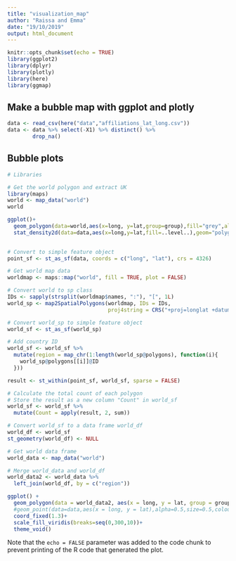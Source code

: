 ```yaml
---
title: "visualization_map"
author: "Raissa and Emma"
date: "19/10/2019"
output: html_document
---
```


```r
knitr::opts_chunk$set(echo = TRUE)
library(ggplot2)
library(dplyr)
library(plotly)
library(here)
library(ggmap)
```

## Make a bubble map with ggplot and plotly


```r

data <- read_csv(here("data","affiliations_lat_long.csv"))
data <- data %>% select(-X1) %>% distinct() %>%
        drop_na()

```

## Bubble plots

```r
# Libraries

# Get the world polygon and extract UK
library(maps)
world <- map_data("world") 
world
```
```r
ggplot()+
  geom_polygon(data=world,aes(x=long, y=lat,group=group),fill="grey",alpha=0.3)+
  stat_density2d(data=data,aes(x=long,y=lat,fill=..level..),geom="polygon",size=25)
  
```
```r
# Convert to simple feature object
point_sf <- st_as_sf(data, coords = c("long", "lat"), crs = 4326)

# Get world map data
worldmap <- maps::map("world", fill = TRUE, plot = FALSE)

# Convert world to sp class
IDs <- sapply(strsplit(worldmap$names, ":"), "[", 1L)
world_sp <- map2SpatialPolygons(worldmap, IDs = IDs, 
                                proj4string = CRS("+proj=longlat +datum=WGS84"))

# Convert world_sp to simple feature object
world_sf <- st_as_sf(world_sp)

# Add country ID
world_sf <- world_sf %>%
  mutate(region = map_chr(1:length(world_sp@polygons), function(i){
    world_sp@polygons[[i]]@ID
  }))

result <- st_within(point_sf, world_sf, sparse = FALSE)

# Calculate the total count of each polygon
# Store the result as a new column "Count" in world_sf
world_sf <- world_sf %>%
  mutate(Count = apply(result, 2, sum))

# Convert world_sf to a data frame world_df 
world_df <- world_sf
st_geometry(world_df) <- NULL

# Get world data frame
world_data <- map_data("world")

# Merge world_data and world_df
world_data2 <- world_data %>%
  left_join(world_df, by = c("region"))
```
```r
ggplot() + 
  geom_polygon(data = world_data2, aes(x = long, y = lat, group = group, fill = Count)) +
  #geom_point(data=data,aes(x = long, y = lat),alpha=0.5,size=0.5,colour="grey")+
  coord_fixed(1.3)+
  scale_fill_viridis(breaks=seq(0,300,10))+
  theme_void()
```

Note that the `echo = FALSE` parameter was added to the code chunk to prevent printing of the R code that generated the plot.
